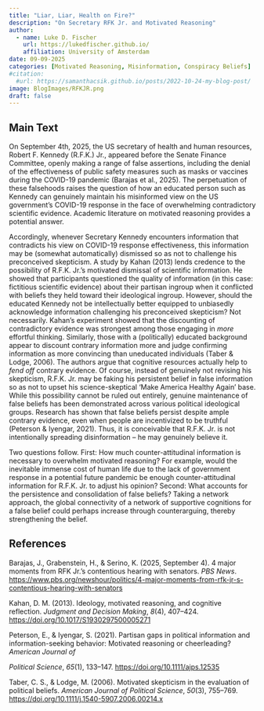 ```yaml
---
title: "Liar, Liar, Health on Fire?"
description: "On Secretary RFK Jr. and Motivated Reasoning"
author:
  - name: Luke D. Fischer
    url: https://lukedfischer.github.io/
    affiliation: University of Amsterdam
date: 09-09-2025
categories: [Motivated Reasoning, Misinformation, Conspiracy Beliefs]
#citation:
  #url: https://samanthacsik.github.io/posts/2022-10-24-my-blog-post/
image: BlogImages/RFKJR.png
draft: false
---
```


## Main Text

On September 4th, 2025, the US secretary of health and human resources, Robert F. Kennedy (R.F.K.) Jr., appeared before the Senate Finance Committee, openly making a range of false assertions, including the denial of the effectiveness of public safety measures such as masks or vaccines during the COVID-19 pandemic (Barajas et al., 2025). The perpetuation of these falsehoods raises the question of how an educated person such as Kennedy can genuinely maintain his misinformed view on the US government’s COVID-19 response in the face of overwhelming contradictory scientific evidence. Academic literature on motivated reasoning provides a potential answer.

Accordingly, whenever Secretary Kennedy encounters information that contradicts his view on COVID-19 response effectiveness, this information may be (somewhat automatically) dismissed so as not to challenge his preconceived skepticism. A study by Kahan (2013) lends credence to the possibility of R.F.K. Jr.’s motivated dismissal of scientific information. He showed that participants questioned the quality of information (in this case: fictitious scientific evidence) about their partisan ingroup when it conflicted with beliefs they held toward their ideological ingroup. However, should the educated Kennedy not be intellectually better equipped to unbiasedly acknowledge information challenging his preconceived skepticism? Not necessarily. Kahan’s experiment showed that the discounting of contradictory evidence was strongest among those engaging in *more* effortful thinking. Similarly, those with a (politically) educated background appear to discount contrary information more and judge confirming information as more convincing than uneducated individuals (Taber & Lodge, 2006). The authors argue that cognitive resources actually help to *fend off* contrary evidence. Of course, instead of genuinely not revising his skepticism, R.F.K. Jr. may be faking his persistent belief in false information so as not to upset his science-skeptical ‘Make America Healthy Again’ base. While this possibility cannot be ruled out entirely, genuine maintenance of false beliefs has been demonstrated across various political ideological groups. Research has shown that false beliefs persist despite ample contrary evidence, even when people are incentivized to be truthful (Peterson & Iyengar, 2021). Thus, it is conceivable that R.F.K. Jr. is not intentionally spreading disinformation – he may genuinely believe it.

Two questions follow. First: How much counter-attitudinal information is necessary to overwhelm motivated reasoning? For example, would the inevitable immense cost of human life due to the lack of government response in a potential future pandemic be enough counter-attitudinal information for R.F.K. Jr. to adjust his opinion? Second: What accounts for the persistence and consolidation of false beliefs? Taking a network approach, the global connectivity of a network of supportive cognitions for a false belief could perhaps increase through counterarguing, thereby strengthening the belief.

## References

Barajas, J., Grabenstein, H., & Serino, K. (2025, September 4). 4 major moments from RFK Jr.’s contentious hearing with senators. *PBS News*. <https://www.pbs.org/newshour/politics/4-major-moments-from-rfk-jr-s-contentious-hearing-with-senators> 

Kahan, D. M. (2013). Ideology, motivated reasoning, and cognitive reflection. *Judgment and Decision Making*, *8*(4), 407–424. <https://doi.org/10.1017/S1930297500005271> 

Peterson, E., & Iyengar, S. (2021). Partisan gaps in political information and information-seeking behavior: Motivated reasoning or cheerleading? *American Journal of*

*Political Science*, *65*(1), 133–147. <https://doi.org/10.1111/ajps.12535> 

Taber, C. S., & Lodge, M. (2006). Motivated skepticism in the evaluation of political beliefs. *American Journal of Political Science*, *50*(3), 755–769. <https://doi.org/10.1111/j.1540-5907.2006.00214.x> 
